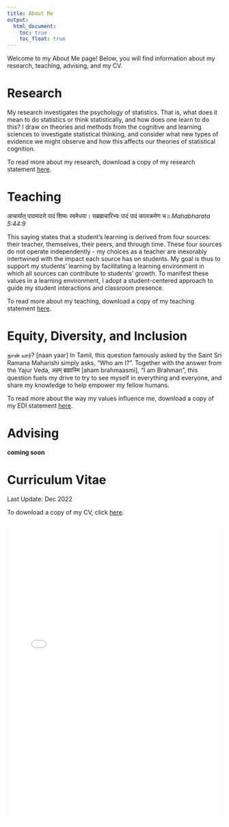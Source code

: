 ```yaml
---
title: About Me
output: 
  html_document:
    toc: true
    toc_float: true
---
```


Welcome to my About Me page! Below, you will find information about my research, teaching, advising, and my CV. 

# Research 

My research investigates the psychology of statistics. That is, what does it mean to do statistics or think statistically, and how does one learn to do this? I draw on theories and methods from the cognitive and learning sciences to investigate statistical thinking, and consider what new types of evidence we might observe and how this affects our theories of statistical cognition. 

To read more about my research, download a copy of my research statement [here](https://github.com/RaoVNV/RaoVNV.github.io/raw/main/RaoVNV_Research.pdf).

# Teaching

आचार्यात् पादमादत्ते पादं शिष्यः स्वमेधया। सब्रह्मचारिभ्यः पादं पादं कालक्रमेण च॥ *Mahabharata 5:44:9*

This saying states that a student’s learning is derived from four sources: their teacher, themselves, their peers, and through time. These four sources do not operate independently - my choices as a teacher are inexorably intertwined with the impact each source has on students. My goal is thus to support my students’ learning by facilitating a learning environment in which all sources can contribute to students’ growth. To manifest these values in a learning environment, I adopt a student-centered approach to guide my student interactions and classroom presence. 

To read more about my teaching, download a copy of my teaching statement [here](https://github.com/RaoVNV/RaoVNV.github.io/raw/main/RaoVNV_Teaching.pdf).

# Equity, Diversity, and Inclusion

நான் யார்? [naan yaar] In Tamil, this question famously asked by the Saint Sri Ramana Maharishi simply asks, “Who am I?”. Together with the answer from the Yajur Veda, अहम् ब्रह्मास्मि [aham brahmaasmi], “I am Brahman”, this question fuels my drive to try to see myself in everything and everyone, and share my knowledge to help empower my fellow humans. 

To read more about the way my values influence me, download a copy of my EDI statement [here](https://github.com/RaoVNV/RaoVNV.github.io/raw/main/RaoVNV_EDI_2pg.pdf).


# Advising

**coming soon**


# Curriculum Vitae

Last Update: Dec 2022

To download a copy of my CV, click [here](https://github.com/RaoVNV/RaoVNV.github.io/raw/main/RaoVNV_CV.pdf).

<embed 
  src="/RaoVNV_CV.pdf" 
  type="application/pdf" 
  width="100%" 
  height="700px"
/>
